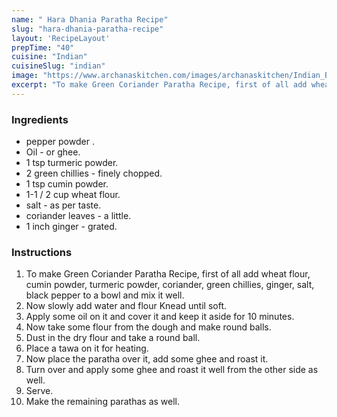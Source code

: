 ---
name: " Hara Dhania Paratha Recipe"
slug: "hara-dhania-paratha-recipe"
layout: 'RecipeLayout'
prepTime: "40"
cuisine: "Indian"
cuisineSlug: "indian"
image: "https://www.archanaskitchen.com/images/archanaskitchen/Indian_Breads/Coriander_Paratha_Dhania_Roti_Chapati_Recipe-7.jpg"
excerpt: "To make Green Coriander Paratha Recipe, first of all add wheat flour, cumin powder, turmeric powder, coriander, green chillies, ginger, salt, black pepper to a bowl and mix it well"
---

### Ingredients

-  pepper powder .
-  Oil - or ghee.
-  1 tsp turmeric powder.
-  2 green chillies - finely chopped.
-  1 tsp cumin powder.
- 1-1 / 2 cup wheat flour.
-  salt - as per taste.
-  coriander leaves - a little.
-  1 inch ginger - grated.

### Instructions

1. To make Green Coriander Paratha Recipe, first of all add wheat flour, cumin powder, turmeric powder, coriander, green chillies, ginger, salt, black pepper to a bowl and mix it well.
1. Now slowly add water and flour Knead until soft.
1. Apply some oil on it and cover it and keep it aside for 10 minutes.
1. Now take some flour from the dough and make round balls.
1. Dust in the dry flour and take a round ball.
1. Place a tawa on it for heating.
1. Now place the paratha over it, add some ghee and roast it.
1. Turn over and apply some ghee and roast it well from the other side as well.
1. Serve.
1. Make the remaining parathas as well.
